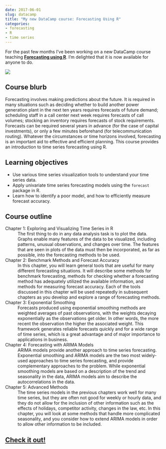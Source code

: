 ```yaml
---
date: 2017-06-01
slug: datacamp
title: "My new DataCamp course: Forecasting Using R"
categories:
- forecasting
- R
- time series
---
```


For the past few months I've been working on a new DataCamp course teaching [**Forecasting using R**](https://www.datacamp.com/courses/forecasting-using-r). I'm delighted that it is now available for anyone to do.<!-- more -->

[![](/img/Datacamp.png)](https://www.datacamp.com/courses/forecasting-using-r)

## Course blurb

Forecasting involves making predictions about the future. It is required in many situations such as deciding whether to build another power generation plant in the next ten years requires forecasts of future demand; scheduling staff in a call center next week requires forecasts of call volumes; stocking an inventory requires forecasts of stock requirements. Forecasts can be required several years in advance (for the case of capital investments), or only a few minutes beforehand (for telecommunication routing). Whatever the circumstances or time horizons involved, forecasting is an important aid to effective and efficient planning. This course provides an introduction to time series forecasting using R.

## Learning objectives

* Use various time series visualization tools to understand your time series data.
* Apply univariate time series forecasting models using the `forecast` package in R.
* Learn how to identify a poor model, and how to efficiently measure forecast accuracy.

## Course outline

Chapter 1: Exploring and Visualizing Time Series in R
: The first thing to do in any data analysis task is to plot the data. Graphs enable many features of the data to be visualized, including patterns, unusual observations, and changes over time. The features that are seen in plots of the data must then be incorporated, as far as possible, into the forecasting methods to be used.

Chapter 2: Benchmark Methods and Forecast Accuracy
: In this chapter, you will learn general tools that are useful for many different forecasting situations. It will describe some methods for benchmark forecasting, methods for checking whether a forecasting method has adequately utilized the available information, and methods for measuring forecast accuracy. Each of the tools discussed in this chapter will be used repeatedly in subsequent chapters as you develop and explore a range of forecasting methods.

Chapter 3: Exponential Smoothing
: Forecasts produced using exponential smoothing methods are weighted averages of past observations, with the weights decaying exponentially as the observations get older. In other words, the more recent the observation the higher the associated weight. This framework generates reliable forecasts quickly and for a wide range of time series, which is a great advantage and of major importance to applications in business.

Chapter 4: Forecasting with ARIMA Models
: ARIMA models provide another approach to time series forecasting. Exponential smoothing and ARIMA models are the two most widely-used approaches to time series forecasting, and provide complementary approaches to the problem. While exponential smoothing models are based on a description of the trend and seasonality in the data, ARIMA models aim to describe the autocorrelations in the data.

Chapter 5: Advanced Methods
: The time series models in the previous chapters work well for many time series, but they are often not good for weekly or hourly data, and they do not allow for the inclusion of other information such as the effects of holidays, competitor activity, changes in the law, etc. In this chapter, you will look at some methods that handle more complicated seasonality, and you consider how to extend ARIMA models in order to allow other information to be included.

## [Check it out!](https://www.datacamp.com/courses/forecasting-using-r)
